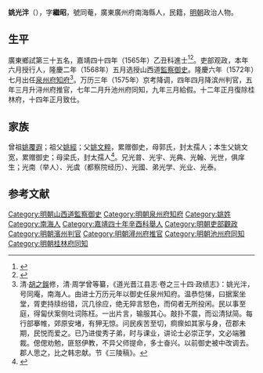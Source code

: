 {{明清人物信息框
| 姓名 = 姚光泮
| 原名 =
| 圖片名稱= 
| 圖片大小 =
| 圖片說明 = 
| 最高職務 =福建泉州府知府
| 國家 = 大明 
| 爵位 =
| 籍貫 = 廣東廣州府南海縣
| 族裔 = 
| 字號 = 
| 諡號 =
| 出生日期 = 戊戌二月十三日
| 出生地點 = <!---廣東廣州府南海縣--->
| 逝世日期 = 卒年不詳 
| 逝世地點 =
| 墓葬 =
| 配偶 = 配陳氏，继配何氏
| 親屬 =
| 出身 =
* 嘉靖四十年辛酉科舉人
* 嘉靖四十四年乙丑科進士
| 經歷 =
| 著作 =  
}}
'''姚光泮'''（{{bd|1538年||？|catIdx=}}），字'''繼昭'''，號同菴，廣東廣州府南海縣人，民籍，[[明朝|明朝]]政治人物。

== 生平 ==
廣東鄉試第三十五名，嘉靖四十四年（1565年）乙丑科進士<ref>{{Cite book|title=《皇明贡举考》卷五|author=[[张朝瑞|张朝瑞]]|publisher=《续修四库全书》史部第828册|year=|isbn=|location=|pages=}}</ref><ref>{{Cite book|title=贡举志五种 上|author=鲁小俊，江俊伟著|publisher=武汉大学出版社|year=2009|isbn=978-7-307-07043-1|location=武汉|pages=}}</ref>。吏部观政，本年六月授行人，隆慶二年（1568年）五月选授山西道[[監察御史|監察御史]]。隆慶六年（1572年）七月出任[[泉州府|泉州府]][[知府|知府]]<ref>清·[[胡之鋘|胡之鋘]]修，清·周学曾等纂，《道光晋江县志·卷之三十四·政绩志》：姚光泮，号同庵，南海人。由进士万历元年以御史任泉州知府。温恭恺悌，曰据案坐堂，胥吏持牍纷错，沉几徐应，绝无猝言怒色，而伺者无所投闲。民以事至庭，得匐伏案侧吐词陈枉。一出片言，输服其心。敲扑不震，而讼清狱简。每行部搴帷，郊原安堵，有狎无惊。问民疾苦至切，痌瘝如其家与身，莅郡未期，民悦而爱之。已乃进俊秀子弟，时与课业，讲论士必崇正学，文必端雅裁。偲偲劝勉，匪怒伊教，不异父师提命，多士奋兴。以前御史被中改调去。郡人思之，比之韩忠献。节《三陵稿》。</ref>。万历三年（1575年）京考降调，四年四月降滨州判官，五年三月升浔州府推官，七年二月升池州府同知，九年三月給假。十二年正月復除桂林府，十四年正月致仕。

== 家族 ==
曾祖[[姚覆遐|姚覆遐]]；祖父[[姚經|姚經]]；父[[姚文粹|姚文粹]]，累赠御史，母郭氏，封太孺人；本生父姚文宽，累赠御史；母梁氏，封太孺人<ref>{{Cite book|title=天一阁藏明代科举录选刊 登科录 点校本|author=龚延明主编|publisher=宁波出版社|year=2016|isbn=978-7-5526-2320-8|location=宁波|pages=|quote=《天一閣藏明代科舉錄選刊.登科錄》之《嘉靖四十四年乙丑科登科錄》}}</ref>。兄光普、光宇、光典、光翰、光世，俱庠生；光南（举人）、光虞（都察院经历）、光國、弟光学、光业、光泰。

==参考文献==
{{reflist}}

{{start box}}
{{s-off}}
{{succession box|[[任汝亮|任汝亮]]|[[邱浙|邱浙]]|[[泉州府|泉州府]][[知府|知府]]|万历元年-万历三年}}
{{end box}}
{{嘉靖四十四年乙丑科殿試金榜}}

{{DEFAULTSORT:Yao姚}}
[[Category:明朝山西道監察御史|Category:明朝山西道監察御史]]
[[Category:明朝泉州府知府|Category:明朝泉州府知府]]
[[Category:姚姓|Category:姚姓]]
[[Category:南海人|Category:南海人]]
[[Category:嘉靖四十年辛酉科舉人|Category:嘉靖四十年辛酉科舉人]]
[[Category:明朝吏部觀政|Category:明朝吏部觀政]]
[[Category:明朝濱州判官|Category:明朝濱州判官]]
[[Category:明朝潯州府推官|Category:明朝潯州府推官]]
[[Category:明朝池州府同知|Category:明朝池州府同知]]
[[Category:明朝桂林府同知|Category:明朝桂林府同知]]